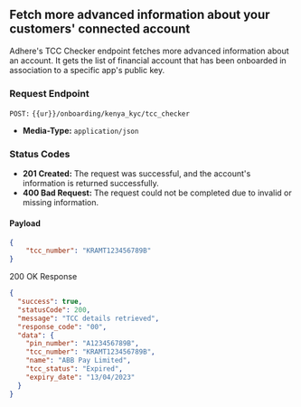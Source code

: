 ## Fetch more advanced information about your customers' connected account

Adhere's TCC Checker endpoint fetches more advanced information about an account. It gets the list of financial account that has been onboarded in association to a specific app's public key.

### Request Endpoint

`POST:` `{{ur}}/onboarding/kenya_kyc/tcc_checker`

- **Media-Type:** `application/json`

### Status Codes
- **201 Created:** The request was successful, and the account's information is returned successfully.
- **400 Bad Request:** The request could not be completed due to invalid or missing information.

#### Payload
```json
{
    "tcc_number": "KRAMT123456789B"
}
```
200 OK Response

```json
{
  "success": true,
  "statusCode": 200,
  "message": "TCC details retrieved",
  "response_code": "00",
  "data": {
    "pin_number": "A123456789B",
    "tcc_number": "KRAMT123456789B",
    "name": "ABB Pay Limited",
    "tcc_status": "Expired",
    "expiry_date": "13/04/2023"
  }
}
```